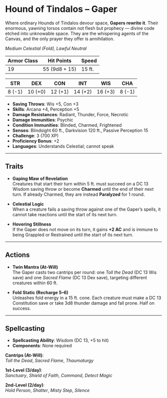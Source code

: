
# Hound of Tindalos – Gaper

<BlendedImage
  src='/library/images/Gaper.webp'
  alt='Hound of Tindalos - Gaper  '
/>

Where ordinary Hounds of Tindalos devour space, **Gapers rewrite it**. Their enormous, yawning torsos contain not flesh but prophecy — divine code etched into unknowable space. They are the whispering agents of the Canvas, and the only prayer they offer is annihilation.

_Medium Celestial (Fold), Lawful Neutral_

| **Armor Class** | **Hit Points** | **Speed** |
| --------------- | -------------- | --------- |
| 19              | 55 (9d8 + 15)  | 15 ft.    |

| **STR** | **DEX** | **CON** | **INT** | **WIS** | **CHA** |
| ------- | ------- | ------- | ------- | ------- | ------- |
| 8 (-1)  | 10 (+0) | 12 (+1) | 14 (+2) | 16 (+3) | 8 (-1)  |

- **Saving Throws**: Wis +5, Con +3
- **Skills**: Arcana +4, Perception +5
- **Damage Resistances**: Radiant, Thunder, Force, Necrotic
- **Damage Immunities**: Psychic
- **Condition Immunities**: Blinded, Charmed, Frightened
- **Senses**: Blindsight 60 ft., Darkvision 120 ft., Passive Perception 15
- **Challenge**: 3 (700 XP)
- **Proficiency Bonus**: +2
- **Languages**: Understands Celestial; cannot speak

---

## Traits

- **Gaping Maw of Revelation**  
  Creatures that start their turn within 5 ft. must succeed on a DC 13 Wisdom saving throw or become **Charmed** until the end of their next turn. If already Charmed, they are instead **Paralyzed** for 1 round.

- **Celestial Logic**  
  When a creature fails a saving throw against one of the Gaper’s spells, it cannot take reactions until the start of its next turn.

- **Hovering Stillness**  
  If the Gaper does not move on its turn, it gains **+2 AC** and is immune to being Grappled or Restrained until the start of its next turn.

---

## Actions

- **Twin Mantra (At-Will)**  
  The Gaper casts two cantrips per round: one _Toll the Dead_ (DC 13 Wis save) and one _Sacred Flame_ (DC 13 Dex save), targeting different creatures within 60 ft.

- **Fold Static (Recharge 5–6)**  
  Unleashes fold energy in a 15 ft. cone. Each creature must make a DC 13 Constitution save or take 3d8 thunder damage and fall prone. Half on success.

---

## Spellcasting

- **Spellcasting Ability**: Wisdom (DC 13, +5 to hit)
- **Components**: None required

**Cantrips (At-Will)**:  
_Toll the Dead_, _Sacred Flame_, _Thaumaturgy_

**1st-Level (3/day)**:  
_Sanctuary_, _Shield of Faith_, _Command_, _Detect Magic_

**2nd-Level (2/day)**:  
_Hold Person_, _Shatter_, _Misty Step_, _Silence_
